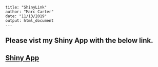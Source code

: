 ```undefined
title: "ShinyLink"
author: "Marc Carter"
date: "11/13/2019"
output: html_document
---
```
## Please vist my Shiny App with the below link.

## [Shiny App](https://mccschool.shinyapps.io/HaveSomeBeerOnMe/)
